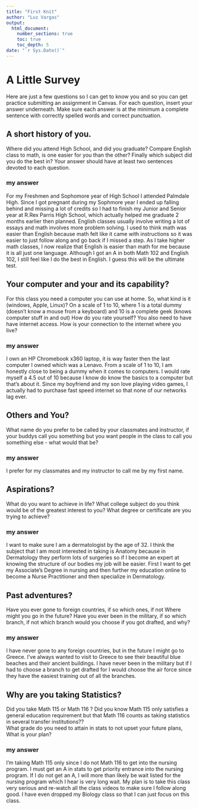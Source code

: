 ```yaml
---
title: "First Knit"
author: "Luz Vargas"
output: 
  html_document:
    number_sections: true
    toc: true
    toc_depth: 5
date: "`r Sys.Date()`"   
---
```


# A Little Survey

Here are just a few questions so I can get to know you and so you can get practice submitting an assignment in Canvas.  For each question, insert your answer underneath. Make sure each answer is at the minimum a complete sentence with correctly spelled words and correct punctuation. 

## A short history of you.  
Where did you attend High School, and did you graduate? Compare English class to math, is one easier for you than the other? Finally which subject did you do the best in? Your answer should have at least two sentences devoted to each question.  
  
### my answer
For my Freshmen and Sophomore year of High School I attended Palmdale High. Since I got pregnant during my Sophmore year I ended up falling behind and missing a lot of credits so I had to finish my Junior and Senior year at R.Rex Parris High School, which actually helped me graduate 2 months earlier then planned. English classes usually involve writing a lot of essays and math involves more problem solving. I used to think math was easier than English because math felt like it came with instructions so it was easier to just follow along  and go back if I missed a step. As I take higher math classes, I now realize that English is easier than math for me because it is all just one language. Although I got an A in both Math 102 and English 102, I still feel like I do the best in English. I guess this will be the ultimate test.
  

     


## Your computer and your and its capability?  
 For this class  you need a computer you can use at home.  So, what kind is it (windows, Apple, Linux)?  On a scale of 1 to 10, where 1 is a total dummy (doesn't know a mouse from a keyboard) and 10 is a complete geek (knows computer stuff in and out) How do you rate yourself?  You also need to have have internet access. How is your connection to the internet where you live?

### my answer   
  I own an HP Chromebook x360 laptop, it is way faster then the last computer I owned which was a Lenavo. From a scale of 1 to 10, I am honestly close to being a dummy when it comes to computers. I would rate myself a 4.5 out of 10 because I know do know the basics to a computer but that's about it. Since my boyfriend and my son love playing video games, I actually had to purchase fast speed internet so that none of our networks lag ever.
   

## Others and You?   
What name do you prefer to be called by your classmates and instructor, if your buddys call you something but you want people in the class to call you something else - what would that be? 

### my answer     
  I prefer for my classmates and my instructor to call me by my first name.
 




## Aspirations?   
What do you want to achieve in life?  What college subject do you think would be of the greatest interest to you? What degree or certificate are you trying to achieve?

### my answer     
  I want to make sure I am a dermatologist by the age of 32. I think the subject that I am most interested in taking is Anatomy because in Dermatology they perform lots of surgeries so if I become an expert at knowing the structure of our bodies my job will be easier. First I want to get my Associate's Degree in nursing and then further my education online to become a Nurse Practitioner and then specialize in Dermatology.
   
 




## Past adventures?  
Have you ever gone to foreign countries, if so which ones, if not Where might you go in the future?  Have you ever been in the military, if so which branch, if not which branch would you choose if you got drafted, and why?

### my answer     
  
   I have never gone to any foreign countries, but in the future I might go to Greece. I've always wanted to visit to Greece to see their beautiful blue beaches and their ancient buildings. I have never been in the military but if I had to choose a branch to get drafted for I would choose the air force since they have the easiest training out of all the branches.
  




## Why are you taking Statistics?  
Did you take Math 115 or Math 116 ?  Did you know Math 115 only satisfies a general education requirement but that Math 116 counts as taking statistics in several transfer institutions??  
What grade do you need to attain in stats to not upset your future plans, What is your plan?  
 

### my answer     
  
  I'm taking Math 115 only since I do not Math 116 to get into the nursing program.  I must get an A in stats to get priority entrance into the nursing program. If I do not get an A, I will more than likely be wait listed for the nursing program which I hear is very long wait. My plan is to take this class very serious and re-watch all the class videos to make sure I follow along good. I have even dropped my Biology class so that I can just focus on this class.
 






  




